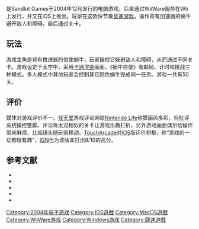 {{NoteTA
| G1=Games
}}
{{Infobox VG
| title = 蜗牛信使
| english = Snail Mail
| image =
| caption =
| platforms = {{spml|[[Microsoft_Windows|Microsoft Windows]]|[[OS_X|OS X]]|[[WiiWare|WiiWare]]|[[iOS|iOS]]}}
| genre = [[竞速游戏|竞速]]
| developer =
| publisher = [[Sandlot_Games|Sandlot Games]]
| modes = [[多人电子游戏|多人]]
| released = 2004年12月3日
}}

{{Vgname|蜗牛信使|en=Snail Mail}}是Sandlot Games于2004年12月发行的电脑游戏。后来通过WiiWare服务在Wii上发行，并又在iOS上推出。玩家在这款快节奏[[竞速游戏|竞速游戏]]，操作背有加速器的蜗牛避开敌人和障碍，最后通过关卡。

== 玩法 ==

游戏主角是背有推进器的信使蜗牛，玩家操控它躲避敌人和障碍，从而通过不同关卡。游戏设定于太空中，采用[[卡通渲染|卡通渲染]]画面。《蜗牛信使》有邮局、计时和挑战三种模式。多人模式中其他玩家会控制其它颜色蜗牛完成同一任务。游戏一共有50关。

== 评价 ==

媒体对游戏评价不一。[[任天堂|任天堂]]游戏评论网站[[Nintendo_Life|Nintendo Life]]称赞画风多彩，但批评系统操控蹩脚。评论称太过相似的关卡让游戏乐趣打折，另外游戏画面偶尔给操作带来麻烦，比如镜头随玩家移动。[[TouchArcade|TouchArcade]]对[[iOS|iOS]]版评价积极，称“游戏的一切都很有趣”，[[IGN|IGN]]也为该版本打出8/10的高分。

== 参考文献 ==

{{refbegin}}
* {{Cite web|url=http://www.amazon.com/Sandlot-Games-Snail-Mail-Download/dp/B001MIZNBU|title=Snail Mail [Download]|date=December 1, 2004|last=|first=|publisher=[[Amazon_(website)|Amazon]]|website=|access-date=April 13, 2016|archive-date=2020-09-01|archive-url=https://web.archive.org/web/20200901174355/https://www.amazon.com/Sandlot-Games-Snail-Mail-Download/dp/B001MIZNBU|dead-url=no}}
* {{Cite web|url=http://www.nintendolife.com/reviews/2011/06/snail_mail|title=Snail Mail Review – WiiWare|date=June 24, 2011|last=Reed|first=Phillip|publisher=Nintendo Life|website=nintendolife.com|access-date=April 13, 2016|archive-date=2021-01-27|archive-url=https://web.archive.org/web/20210127142232/https://www.nintendolife.com/reviews/2011/06/snail_mail|dead-url=no}}
* {{Cite web|url=http://www.freeridegames.com/games/326250/snail_mail|title=Play Snail Mail for FREE!|website=FreeRide Games|access-date=April 13, 2016|archive-date=2020-08-29|archive-url=https://web.archive.org/web/20200829111650/http://www.freeridegames.com/games/326250/snail_mail|dead-url=no}}
* {{Cite web|url=http://toucharcade.com/2008/11/26/snail-mail-from-sandlot-games-an-iphone-gem/|title='Snail Mail' from Sandlot Games: An iPhone Gem|date=November 26, 2008|last=Patterson|first=Blake|website=[[TouchArcade|TouchArcade]]|access-date=April 30, 2016|archive-date=2020-12-10|archive-url=https://web.archive.org/web/20201210172727/https://toucharcade.com/2008/11/26/snail-mail-from-sandlot-games-an-iphone-gem/|dead-url=no}}
* {{Cite web|url=http://au.ign.com/articles/2008/12/12/snail-mail-iphone-review|title=Snail Mail iPhone Review|date=December 12, 2008|last=Buchanan|first=Levi|website=IGN|access-date=April 30, 2016}}
{{refend}}

{{DEFAULTSORT:Snail Mail}}
[[Category:2004年电子游戏|Category:2004年电子游戏]]
[[Category:IOS遊戲|Category:IOS遊戲]]
[[Category:MacOS遊戲|Category:MacOS遊戲]]
[[Category:WiiWare游戏|Category:WiiWare游戏]]
[[Category:Windows游戏|Category:Windows游戏]]
[[Category:競速遊戲|Category:競速遊戲]]